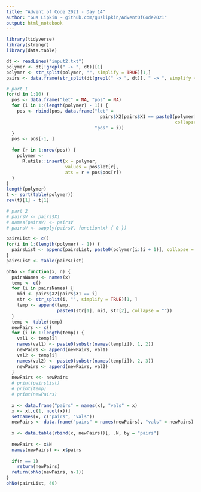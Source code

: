 ```yaml
---
title: "Advent of Code 2021 - Day 14"
author: "Gus Lipkin ~ github.com/guslipkin/AdventOfCode2021"
output: html_notebook
---
```


```r
library(tidyverse)
library(stringr)
library(data.table)

dt <- readLines("input2.txt")
polymer <- dt[!grepl(" -> ", dt)][1]
polymer <- str_split(polymer, "", simplify = TRUE)[1,]
pairs <- data.frame(str_split(dt[grepl(" -> ", dt)], " -> ", simplify = TRUE))
```


```r
# part 1
for(d in 1:10) {
  pos <- data.frame("let" = NA, "pos" = NA)
  for (i in 1:(length(polymer) - 1)) {
    pos <- rbind(pos, data.frame("let" =
                                   pairs$X2[pairs$X1 == paste0(polymer[i:(i + 1)],
                                                               collapse = "")],
                                 "pos" = i))
  }
  pos <- pos[-1, ]
  
  for (r in 1:nrow(pos)) {
    polymer <-
      R.utils::insert(x = polymer,
                      values = pos$let[r],
                      ats = r + pos$pos[r])
  }
}
length(polymer)
t <- sort(table(polymer))
rev(t)[1] - t[1]
```


```r
# part 2
# pairsV <- pairs$X1
# names(pairsV) <- pairsV
# pairsV <- sapply(pairsV, function(x) { 0 })

pairsList <- c()
for(i in 1:(length(polymer) - 1)) {
  pairsList <- append(pairsList, paste0(polymer[i:(i + 1)], collapse = ""))
}
pairsList <- table(pairsList)

ohNo <- function(x, n) {
  pairsNames <- names(x)
  temp <- c()
  for (i in pairsNames) {
    mid <- pairs$X2[pairs$X1 == i]
    str <- str_split(i, "", simplify = TRUE)[1, ]
    temp <- append(temp,
                   paste0(str[1], mid, str[2], collapse = ""))
  }
  temp <- table(temp)
  newPairs <- c()
  for (i in 1:length(temp)) {
    val1 <- temp[i]
    names(val1) <- paste0(substr(names(temp[i]), 1, 2))
    newPairs <- append(newPairs, val1)
    val2 <- temp[i]
    names(val2) <- paste0(substr(names(temp[i]), 2, 3))
    newPairs <- append(newPairs, val2)
  }
  newPairs <<- newPairs
  # print(pairsList)
  # print(temp)
  # print(newPairs)
  
  x <- data.frame("pairs" = names(x), "vals" = x)
  x <- x[,c(1, ncol(x))]
  setnames(x, c("pairs", "vals"))
  newPairs <- data.frame("pairs" = names(newPairs), "vals" = newPairs)
  
  x <- data.table(rbind(x, newPairs))[, .N, by = "pairs"]
  
  newPairs <- x$N
  names(newPairs) <- x$pairs
  
  if(n == 1)
    return(newPairs)
  return(ohNo(newPairs, n-1))
}
ohNo(pairsList, 40)
```


